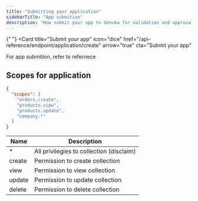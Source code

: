 ```yaml
---
title: "Submitting your application"
sidebarTitle: "App submition"
description: "How submit your app to Genuka for validation and approval."
---
```


{" "}
<Card
  title="Submit your app"
  icon="dice"
  href="/api-reference/endpoint/application/create"
  arrow="true"
  cta="Submit your app"
>
  For app submition, refer to refernece
</Card>

## Scopes for application

```json
{
  "scopes": [
    "orders.create",
    "products.view",
    "products.update",
    "company.*"
  ]
}
```

| Name   | Description                              |
| ------ | ---------------------------------------- |
| \*     | All privilegies to collection (disclaim) |
| create | Permission to create collection          |
| view   | Permission to view collection            |
| update | Permission to update collection          |
| delete | Permission to delete collection          |
